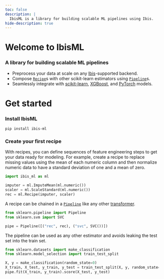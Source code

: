 ```yaml
---
toc: false
description: |
  IbisML is a library for building scalable ML pipelines using Ibis.
hide-description: true
---
```


# Welcome to IbisML

### A library for building scalable ML pipelines

- Preprocess your data at scale on any [Ibis](https://ibis-project.org/)-supported
  backend.
- Compose
  [`Recipe`](https://ibis-project.github.io/ibis-ml/reference/core.html#ibis_ml.Recipe)s
  with other scikit-learn estimators using
  [`Pipeline`](https://scikit-learn.org/stable/modules/compose.html#pipeline-chaining-estimators)s.
- Seamlessly integrate with [scikit-learn](https://scikit-learn.org/stable/),
  [XGBoost](https://xgboost.readthedocs.io/en/stable/python/sklearn_estimator.html), and
  [PyTorch](https://skorch.readthedocs.io/en/stable/) models.

# Get started

### Install IbisML

```bash
pip install ibis-ml
```

### Create your first recipe

With recipes, you can define sequences of feature engineering steps to get your data
ready for modeling. For example, create a recipe to replace missing values using the
mean of each numeric column and then normalize numeric data to have a standard deviation
of one and a mean of zero.

```python
import ibis_ml as ml

imputer = ml.ImputeMean(ml.numeric())
scaler = ml.ScaleStandard(ml.numeric())
rec = ml.Recipe(imputer, scaler)
```

A recipe can be chained in a
[`Pipeline`](https://scikit-learn.org/stable/modules/generated/sklearn.pipeline.Pipeline.html)
like any other
[transformer](https://scikit-learn.org/stable/glossary.html#term-transformer).

```python
from sklearn.pipeline import Pipeline
from sklearn.svm import SVC

pipe = Pipeline([("rec", rec), ("svc", SVC())])
```

The pipeline can be used as any other estimator and avoids leaking the test set into the
train set.

```python
from sklearn.datasets import make_classification
from sklearn.model_selection import train_test_split

X, y = make_classification(random_state=0)
X_train, X_test, y_train, y_test = train_test_split(X, y, random_state=0)
pipe.fit(X_train, y_train).score(X_test, y_test)
```
